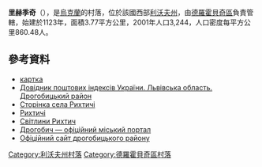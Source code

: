 {{coord|49|23|29|N|23|32|31|E|scale:100000|display=title}}

'''里赫季奇'''（{{lang-uk|Рихтичі}}），是[[烏克蘭|烏克蘭]]的村落，位於該國西部[[利沃夫州|利沃夫州]]，由[[德羅霍貝奇區|德羅霍貝奇區]]負責管轄，始建於1123年，面積3.77平方公里，2001年人口3,244，人口密度每平方公里860.48人。

==參考資料==
* [http://gska2.rada.gov.ua/pls/z7502/A005?rdat1=21.01.2009&rf7571=19506 картка]{{dead link|date=2018年4月 |bot=InternetArchiveBot |fix-attempted=yes }}
*[http://www.uaidx.com/13/302/index Довідник поштових індексів України. Львівська область. Дрогобицький район] {{Wayback|url=http://www.uaidx.com/13/302/index |date=20160909185005 }}
* [http://www.rykhtychi.com Сторінка села Рихтичі] {{Wayback|url=http://www.rykhtychi.com/ |date=20081214101026 }}
* [http://rykhtychi.hiblogger.net Рихтичі] {{Wayback|url=http://rykhtychi.hiblogger.net/ |date=20161024141559 }}
* [http://www.marynowski.pl/kresy_rychcice_ziemia_drohobycka_wies/ Світлини Рихтич] {{Wayback|url=http://www.marynowski.pl/kresy_rychcice_ziemia_drohobycka_wies/ |date=20180402225654 }}
* [http://www.drohobych.com Дрогобич — офіційний міський портал]
* [https://web.archive.org/web/20100706210815/http://www.rajon.drohobych.com.ua/ Офіційний сайт дрогобицького району]

{{DEFAULTSORT:Рихтичі}}
[[Category:利沃夫州村落|Category:利沃夫州村落]]
[[Category:德羅霍貝奇區村落|Category:德羅霍貝奇區村落]]


{{Lviv-geo-stub}}